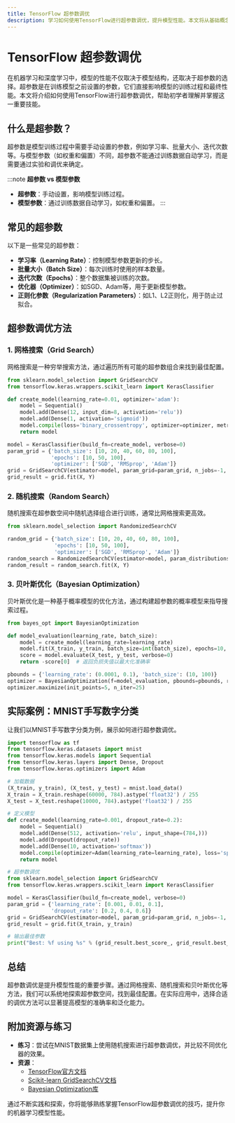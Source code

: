 ```yaml
---
title: TensorFlow 超参数调优
description: 学习如何使用TensorFlow进行超参数调优，提升模型性能。本文将从基础概念入手，逐步讲解超参数调优的方法和实际应用。
---
```


# TensorFlow 超参数调优

在机器学习和深度学习中，模型的性能不仅取决于模型结构，还取决于超参数的选择。超参数是在训练模型之前设置的参数，它们直接影响模型的训练过程和最终性能。本文将介绍如何使用TensorFlow进行超参数调优，帮助初学者理解并掌握这一重要技能。

## 什么是超参数？

超参数是模型训练过程中需要手动设置的参数，例如学习率、批量大小、迭代次数等。与模型参数（如权重和偏置）不同，超参数不能通过训练数据自动学习，而是需要通过实验和调优来确定。

:::note
**超参数 vs 模型参数**
- **超参数**：手动设置，影响模型训练过程。
- **模型参数**：通过训练数据自动学习，如权重和偏置。
:::

## 常见的超参数

以下是一些常见的超参数：

- **学习率（Learning Rate）**：控制模型参数更新的步长。
- **批量大小（Batch Size）**：每次训练时使用的样本数量。
- **迭代次数（Epochs）**：整个数据集被训练的次数。
- **优化器（Optimizer）**：如SGD、Adam等，用于更新模型参数。
- **正则化参数（Regularization Parameters）**：如L1、L2正则化，用于防止过拟合。

## 超参数调优方法

### 1. 网格搜索（Grid Search）

网格搜索是一种穷举搜索方法，通过遍历所有可能的超参数组合来找到最佳配置。

```python
from sklearn.model_selection import GridSearchCV
from tensorflow.keras.wrappers.scikit_learn import KerasClassifier

def create_model(learning_rate=0.01, optimizer='adam'):
    model = Sequential()
    model.add(Dense(12, input_dim=8, activation='relu'))
    model.add(Dense(1, activation='sigmoid'))
    model.compile(loss='binary_crossentropy', optimizer=optimizer, metrics=['accuracy'])
    return model

model = KerasClassifier(build_fn=create_model, verbose=0)
param_grid = {'batch_size': [10, 20, 40, 60, 80, 100],
              'epochs': [10, 50, 100],
              'optimizer': ['SGD', 'RMSprop', 'Adam']}
grid = GridSearchCV(estimator=model, param_grid=param_grid, n_jobs=-1, cv=3)
grid_result = grid.fit(X, Y)
```

### 2. 随机搜索（Random Search）

随机搜索在超参数空间中随机选择组合进行训练，通常比网格搜索更高效。

```python
from sklearn.model_selection import RandomizedSearchCV

random_grid = {'batch_size': [10, 20, 40, 60, 80, 100],
               'epochs': [10, 50, 100],
               'optimizer': ['SGD', 'RMSprop', 'Adam']}
random_search = RandomizedSearchCV(estimator=model, param_distributions=random_grid, n_iter=10, cv=3, n_jobs=-1)
random_result = random_search.fit(X, Y)
```

### 3. 贝叶斯优化（Bayesian Optimization）

贝叶斯优化是一种基于概率模型的优化方法，通过构建超参数的概率模型来指导搜索过程。

```python
from bayes_opt import BayesianOptimization

def model_evaluation(learning_rate, batch_size):
    model = create_model(learning_rate=learning_rate)
    model.fit(X_train, y_train, batch_size=int(batch_size), epochs=10, verbose=0)
    score = model.evaluate(X_test, y_test, verbose=0)
    return -score[0]  # 返回负损失值以最大化准确率

pbounds = {'learning_rate': (0.0001, 0.1), 'batch_size': (10, 100)}
optimizer = BayesianOptimization(f=model_evaluation, pbounds=pbounds, random_state=1)
optimizer.maximize(init_points=5, n_iter=25)
```

## 实际案例：MNIST手写数字分类

让我们以MNIST手写数字分类为例，展示如何进行超参数调优。

```python
import tensorflow as tf
from tensorflow.keras.datasets import mnist
from tensorflow.keras.models import Sequential
from tensorflow.keras.layers import Dense, Dropout
from tensorflow.keras.optimizers import Adam

# 加载数据
(X_train, y_train), (X_test, y_test) = mnist.load_data()
X_train = X_train.reshape(60000, 784).astype('float32') / 255
X_test = X_test.reshape(10000, 784).astype('float32') / 255

# 定义模型
def create_model(learning_rate=0.001, dropout_rate=0.2):
    model = Sequential()
    model.add(Dense(512, activation='relu', input_shape=(784,)))
    model.add(Dropout(dropout_rate))
    model.add(Dense(10, activation='softmax'))
    model.compile(optimizer=Adam(learning_rate=learning_rate), loss='sparse_categorical_crossentropy', metrics=['accuracy'])
    return model

# 超参数调优
from sklearn.model_selection import GridSearchCV
from tensorflow.keras.wrappers.scikit_learn import KerasClassifier

model = KerasClassifier(build_fn=create_model, verbose=0)
param_grid = {'learning_rate': [0.001, 0.01, 0.1],
              'dropout_rate': [0.2, 0.4, 0.6]}
grid = GridSearchCV(estimator=model, param_grid=param_grid, n_jobs=-1, cv=3)
grid_result = grid.fit(X_train, y_train)

# 输出最佳参数
print("Best: %f using %s" % (grid_result.best_score_, grid_result.best_params_))
```

## 总结

超参数调优是提升模型性能的重要步骤。通过网格搜索、随机搜索和贝叶斯优化等方法，我们可以系统地探索超参数空间，找到最佳配置。在实际应用中，选择合适的调优方法可以显著提高模型的准确率和泛化能力。

## 附加资源与练习

- **练习**：尝试在MNIST数据集上使用随机搜索进行超参数调优，并比较不同优化器的效果。
- **资源**：
  - [TensorFlow官方文档](https://www.tensorflow.org/)
  - [Scikit-learn GridSearchCV文档](https://scikit-learn.org/stable/modules/generated/sklearn.model_selection.GridSearchCV.html)
  - [Bayesian Optimization库](https://github.com/fmfn/BayesianOptimization)

通过不断实践和探索，你将能够熟练掌握TensorFlow超参数调优的技巧，提升你的机器学习模型性能。